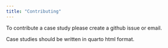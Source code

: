 ```yaml
---
title: "Contributing"
---
```


To contribute a case study please create a github issue or email.

Case studies should be written in quarto html format.